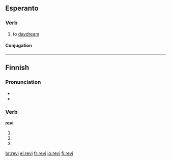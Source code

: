 ==Esperanto==

===Verb===
{{eo-verb|rev}}

# {{intransitive|lang=eo}} to [[daydream]]

====Conjugation====
{{eo-conj|intr=yes|rev}}

----

==Finnish==

===Pronunciation===
* {{IPA|lang=fi|[ˈre̞ʋiˣ]}}
* {{hyphenation|re|vi}}

===Verb===
'''revi'''

# {{fi-form of|repiä|type=verb|mood=indicative|tense=present connegative}}
# {{fi-form of|repiä|type=verb|pr=second-person|pl=singular|mood=imperative|tense=present}}
# {{fi-form of|repiä|type=verb|pr=second-person|pl=singular|mood=imperative|tense=present connegative}}

[[br:revi]]
[[el:revi]]
[[fr:revi]]
[[io:revi]]
[[fi:revi]]